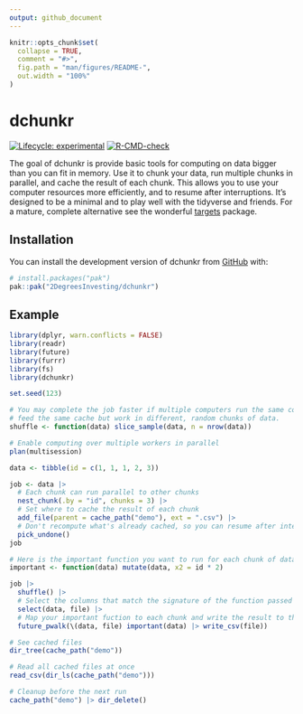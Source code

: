 ```yaml
---
output: github_document
---
```


<!-- README.md is generated from README.Rmd. Please edit that file -->

```r
knitr::opts_chunk$set(
  collapse = TRUE,
  comment = "#>",
  fig.path = "man/figures/README-",
  out.width = "100%"
)
```

# dchunkr

<!-- badges: start -->
[![Lifecycle: experimental](https://img.shields.io/badge/lifecycle-experimental-orange.svg)](https://lifecycle.r-lib.org/articles/stages.html#experimental)
[![R-CMD-check](https://github.com/2DegreesInvesting/dchunkr/actions/workflows/R-CMD-check.yaml/badge.svg)](https://github.com/2DegreesInvesting/dchunkr/actions/workflows/R-CMD-check.yaml)
<!-- badges: end -->

The goal of dchunkr is provide basic tools for computing on data bigger
than you can fit in memory. Use it to chunk your data, run multiple
chunks in parallel, and cache the result of each chunk. This allows you
to use your computer resources more efficiently, and to resume after
interruptions. It's designed to be a minimal and to play well with the
tidyverse and friends. For a mature, complete alternative see the wonderful
[targets](https://docs.ropensci.org/targets/) package.

## Installation

You can install the development version of dchunkr from [GitHub](https://github.com/) with:

``` r
# install.packages("pak")
pak::pak("2DegreesInvesting/dchunkr")
```

## Example

```r
library(dplyr, warn.conflicts = FALSE)
library(readr)
library(future)
library(furrr)
library(fs)
library(dchunkr)

set.seed(123)

# You may complete the job faster if multiple computers run the same code and
# feed the same cache but work in different, random chunks of data.
shuffle <- function(data) slice_sample(data, n = nrow(data))

# Enable computing over multiple workers in parallel
plan(multisession)

data <- tibble(id = c(1, 1, 1, 2, 3))

job <- data |>
  # Each chunk can run parallel to other chunks
  nest_chunk(.by = "id", chunks = 3) |>
  # Set where to cache the result of each chunk
  add_file(parent = cache_path("demo"), ext = ".csv") |>
  # Don't recompute what's already cached, so you can resume after interruptions
  pick_undone()
job

# Here is the important function you want to run for each chunk of data
important <- function(data) mutate(data, x2 = id * 2)

job |>
  shuffle() |> 
  # Select the columns that match the signature of the function passed to pmap
  select(data, file) |>
  # Map your important fuction to each chunk and write the result to the cache
  future_pwalk(\(data, file) important(data) |> write_csv(file))

# See cached files
dir_tree(cache_path("demo"))

# Read all cached files at once
read_csv(dir_ls(cache_path("demo")))

# Cleanup before the next run
cache_path("demo") |> dir_delete()
```
